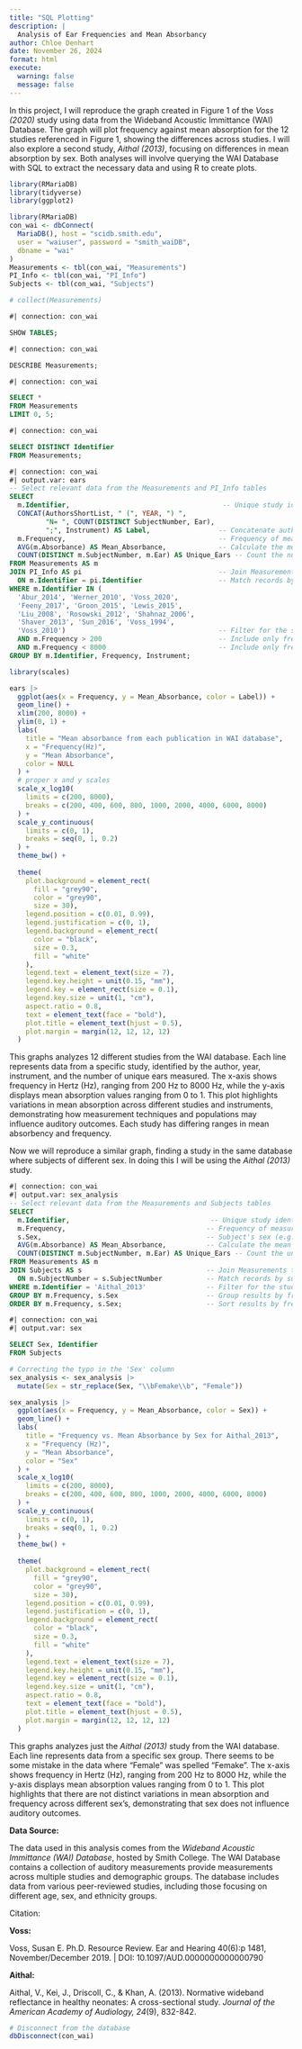 ```yaml
---
title: "SQL Plotting"
description: |
  Analysis of Ear Frequencies and Mean Absorbancy
author: Chloe Denhart
date: November 26, 2024
format: html
execute: 
  warning: false
  message: false
---
```


In this project, I will reproduce the graph created in Figure 1 of the *Voss (2020)* study using data from the Wideband Acoustic Immittance (WAI) Database. The graph will plot frequency against mean absorption for the 12 studies referenced in Figure 1, showing the differences across studies. I will also explore a second study, *Aithal (2013)*, focusing on differences in mean absorption by sex. Both analyses will involve querying the WAI Database with SQL to extract the necessary data and using R to create plots.


```r
library(RMariaDB)
library(tidyverse)
library(ggplot2)
```

```r
library(RMariaDB)
con_wai <- dbConnect(
  MariaDB(), host = "scidb.smith.edu",
  user = "waiuser", password = "smith_waiDB", 
  dbname = "wai"
)
Measurements <- tbl(con_wai, "Measurements")
PI_Info <- tbl(con_wai, "PI_Info")
Subjects <- tbl(con_wai, "Subjects")

# collect(Measurements)
```

```sql
#| connection: con_wai

SHOW TABLES;

```

```sql
#| connection: con_wai

DESCRIBE Measurements;

```

```sql
#| connection: con_wai

SELECT *
FROM Measurements
LIMIT 0, 5;

```

```sql
#| connection: con_wai

SELECT DISTINCT Identifier
FROM Measurements;

```

```sql
#| connection: con_wai
#| output.var: ears
-- Select relevant data from the Measurements and PI_Info tables
SELECT 
  m.Identifier,                                      -- Unique study identifier
  CONCAT(AuthorsShortList, " (", YEAR, ") ", 
         "N= ", COUNT(DISTINCT SubjectNumber, Ear), 
         ";", Instrument) AS Label,                 -- Concatenate authors, year, sample size, and instrument details into a descriptive label
  m.Frequency,                                      -- Frequency of measurement in Hz
  AVG(m.Absorbance) AS Mean_Absorbance,             -- Calculate the mean absorbance for each study and frequency
  COUNT(DISTINCT m.SubjectNumber, m.Ear) AS Unique_Ears -- Count the number of unique ears measured in the study
FROM Measurements AS m
JOIN PI_Info AS pi                                  -- Join Measurements table with PI_Info table
  ON m.Identifier = pi.Identifier                   -- Match records by the study identifier
WHERE m.Identifier IN (
  'Abur_2014', 'Werner_2010', 'Voss_2020', 
  'Feeny_2017', 'Groon_2015', 'Lewis_2015', 
  'Liu_2008', 'Rosowski_2012', 'Shahnaz_2006', 
  'Shaver_2013', 'Sun_2016', 'Voss_1994', 
  'Voss_2010')                                      -- Filter for the specified 13 studies
  AND m.Frequency > 200                             -- Include only frequencies above 200 Hz
  AND m.Frequency < 8000                            -- Include only frequencies below 8000 Hz
GROUP BY m.Identifier, Frequency, Instrument;       
```

```r
library(scales)

ears |>
  ggplot(aes(x = Frequency, y = Mean_Absorbance, color = Label)) +
  geom_line() +
  xlim(200, 8000) +
  ylim(0, 1) +
  labs(
    title = "Mean absorbance from each publication in WAI database",
    x = "Frequency(Hz)",
    y = "Mean Absorbance",
    color = NULL
  ) +
  # proper x and y scales
  scale_x_log10(
    limits = c(200, 8000),
    breaks = c(200, 400, 600, 800, 1000, 2000, 4000, 6000, 8000)
  ) +
  scale_y_continuous(
    limits = c(0, 1),
    breaks = seq(0, 1, 0.2)
  ) +
  theme_bw() +
  
  theme(
    plot.background = element_rect(
      fill = "grey90", 
      color = "grey90", 
      size = 30),
    legend.position = c(0.01, 0.99),
    legend.justification = c(0, 1),
    legend.background = element_rect(
      color = "black",
      size = 0.3,
      fill = "white"
    ),
    legend.text = element_text(size = 7),
    legend.key.height = unit(0.15, "mm"),
    legend.key = element_rect(size = 0.1),
    legend.key.size = unit(1, "cm"),
    aspect.ratio = 0.8,
    text = element_text(face = "bold"),
    plot.title = element_text(hjust = 0.5),
    plot.margin = margin(12, 12, 12, 12)
  )

```

This graphs analyzes 12 different studies from the WAI database. Each line represents data from a specific study, identified by the author, year, instrument, and the number of unique ears measured. The x-axis shows frequency in Hertz (Hz), ranging from 200 Hz to 8000 Hz, while the y-axis displays mean absorption values ranging from 0 to 1. This plot highlights variations in mean absorption across different studies and instruments, demonstrating how measurement techniques and populations may influence auditory outcomes. Each study has differing ranges in mean absorbency and frequency.

Now we will reproduce a similar graph, finding a study in the same database where subjects of different sex. In doing this I will be using the *Aithal (2013)* study.

```sql
#| connection: con_wai
#| output.var: sex_analysis
-- Select relevant data from the Measurements and Subjects tables
SELECT 
  m.Identifier,                                   -- Unique study identifier
  m.Frequency,                                   -- Frequency of measurement in Hz
  s.Sex,                                         -- Subject's sex (e.g., Male or Female)
  AVG(m.Absorbance) AS Mean_Absorbance,          -- Calculate the mean absorbance for each frequency and sex group
  COUNT(DISTINCT m.SubjectNumber, m.Ear) AS Unique_Ears -- Count the unique ears measured per frequency and sex
FROM Measurements AS m
JOIN Subjects AS s                               -- Join Measurements table with Subjects table
  ON m.SubjectNumber = s.SubjectNumber           -- Match records by subject number
WHERE m.Identifier = 'Aithal_2013'               -- Filter for the study "Aithal_2013" only
GROUP BY m.Frequency, s.Sex                      -- Group results by frequency and subject sex for aggregation
ORDER BY m.Frequency, s.Sex;                     -- Sort results by frequency and then by sex

```

```sql
#| connection: con_wai
#| output.var: sex

SELECT Sex, Identifier
FROM Subjects
```

```r
# Correcting the typo in the 'Sex' column
sex_analysis <- sex_analysis |> 
  mutate(Sex = str_replace(Sex, "\\bFemake\\b", "Female"))

```

```r
sex_analysis |>
  ggplot(aes(x = Frequency, y = Mean_Absorbance, color = Sex)) +
  geom_line() +
  labs(
    title = "Frequency vs. Mean Absorbance by Sex for Aithal_2013",
    x = "Frequency (Hz)",
    y = "Mean Absorbance",
    color = "Sex"
  ) +
  scale_x_log10(
    limits = c(200, 8000),
    breaks = c(200, 400, 600, 800, 1000, 2000, 4000, 6000, 8000)
  ) +
  scale_y_continuous(
    limits = c(0, 1),
    breaks = seq(0, 1, 0.2)
  ) +
  theme_bw() +
  
  theme(
    plot.background = element_rect(
      fill = "grey90", 
      color = "grey90", 
      size = 30),
    legend.position = c(0.01, 0.99),
    legend.justification = c(0, 1),
    legend.background = element_rect(
      color = "black",
      size = 0.3,
      fill = "white"
    ),
    legend.text = element_text(size = 7),
    legend.key.height = unit(0.15, "mm"),
    legend.key = element_rect(size = 0.1),
    legend.key.size = unit(1, "cm"),
    aspect.ratio = 0.8,
    text = element_text(face = "bold"),
    plot.title = element_text(hjust = 0.5),
    plot.margin = margin(12, 12, 12, 12)
  )

```

This graphs analyzes just the *Aithal (2013)* study from the WAI database. Each line represents data from a specific sex group. There seems to be some mistake in the data where "Female" was spelled "Femake". The x-axis shows frequency in Hertz (Hz), ranging from 200 Hz to 8000 Hz, while the y-axis displays mean absorption values ranging from 0 to 1. This plot highlights that there are not distinct variations in mean absorption and frequency across different sex's, demonstrating that sex does not influence auditory outcomes.

**Data Source:**

The data used in this analysis comes from the *Wideband Acoustic Immittance (WAI) Database*, hosted by Smith College. The WAI Database contains a collection of auditory measurements provide measurements across multiple studies and demographic groups. The database includes data from various peer-reviewed studies, including those focusing on different age, sex, and ethnicity groups.

Citation:

**Voss:**

Voss, Susan E. Ph.D. Resource Review. Ear and Hearing 40(6):p 1481, November/December 2019. \| DOI: 10.1097/AUD.0000000000000790

**Aithal:**

Aithal, V., Kei, J., Driscoll, C., & Khan, A. (2013). Normative wideband reflectance in healthy neonates: A cross-sectional study. *Journal of the American Academy of Audiology, 24*(9), 832-842.

```r
# Disconnect from the database
dbDisconnect(con_wai)


```

